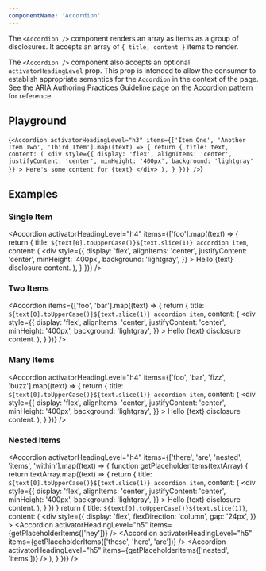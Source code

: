 ```yaml
---
componentName: 'Accordion'
---
```


The `<Accordion />` component renders an array as items as a group of disclosures. It accepts an array of `{ title, content }` items to render.

The `<Accordion />` component also accepts an optional `activatorHeadingLevel` prop. This prop is intended to allow the consumer to establish appropriate semantics for the `Accordion` in the context of the page. See the ARIA Authoring Practices Guideline page on [the Accordion pattern](https://www.w3.org/WAI/ARIA/apg/patterns/accordion/) for reference.

## Playground

<LiveComponent>{`
<Accordion
  activatorHeadingLevel="h3"
	items={['Item One', 'Another Item Two', 'Third Item'].map((text) => {
		return {
			title: text,
			content: (
				<div
					style={{
						display: 'flex',
						alignItems: 'center',
						justifyContent: 'center',
						minHeight: '400px',
						background: 'lightgray'
					}}
				>
					Here's some content for {text}
				</div>
			),
		}
	})}
/>
`}</LiveComponent>

## Examples

### Single Item

<Accordion
	activatorHeadingLevel="h4"
	items={['foo'].map((text) => {
		return {
			title: `${text[0].toUpperCase()}${text.slice(1)} accordion item`,
			content: (
				<div
					style={{
						display: 'flex',
						alignItems: 'center',
						justifyContent: 'center',
						minHeight: '400px',
						background: 'lightgray',
					}}
				>
					Hello {text} disclosure content.
				</div>
			),
		}
	})}
/>

### Two Items

<Accordion
	items={['foo', 'bar'].map((text) => {
		return {
			title: `${text[0].toUpperCase()}${text.slice(1)} accordion item`,
			content: (
				<div
					style={{
						display: 'flex',
						alignItems: 'center',
						justifyContent: 'center',
						minHeight: '400px',
						background: 'lightgray',
					}}
				>
					Hello {text} disclosure content.
				</div>
			),
		}
	})}
/>

### Many Items

<Accordion
	activatorHeadingLevel="h4"
	items={['foo', 'bar', 'fizz', 'buzz'].map((text) => {
		return {
			title: `${text[0].toUpperCase()}${text.slice(1)} accordion item`,
			content: (
				<div
					style={{
						display: 'flex',
						alignItems: 'center',
						justifyContent: 'center',
						minHeight: '400px',
						background: 'lightgray',
					}}
				>
					Hello {text} disclosure content.
				</div>
			),
		}
	})}
/>

### Nested Items

<Accordion
	activatorHeadingLevel="h4"
	items={['there', 'are', 'nested', 'items', 'within'].map((text) => {
		function getPlaceholderItems(textArray) {
			return textArray.map((text) => {
				return {
					title: `${text[0].toUpperCase()}${text.slice(1)} accordion item`,
					content: (
						<div
							style={{
								display: 'flex',
								alignItems: 'center',
								justifyContent: 'center',
								minHeight: '400px',
								background: 'lightgray',
							}}
						>
							Hello {text} disclosure content.
						</div>
					),
				}
			})
		}
		return {
			title: `${text[0].toUpperCase()}${text.slice(1)}`,
			content: (
				<div
					style={{
						display: 'flex',
						flexDirection: 'column',
						gap: '24px',
					}}
				>
					<Accordion
						activatorHeadingLevel="h5"
						items={getPlaceholderItems(['hey'])}
					/>
					<Accordion
						activatorHeadingLevel="h5"
						items={getPlaceholderItems(['these', 'here', 'are'])}
					/>
					<Accordion
						activatorHeadingLevel="h5"
						items={getPlaceholderItems(['nested', 'items'])}
					/>
				</div>
			),
		}
	})}
/>
